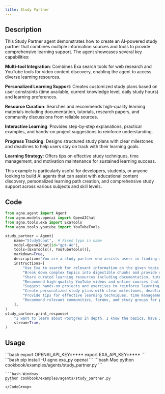 ```yaml
---
title: Study Partner
---
```


## Description

This Study Partner agent demonstrates how to create an AI-powered study partner that combines multiple information sources and tools to provide comprehensive learning support. The agent showcases several key capabilities:

**Multi-tool Integration**: Combines Exa search tools for web research and YouTube tools for video content discovery, enabling the agent to access diverse learning resources.

**Personalized Learning Support**: Creates customized study plans based on user constraints (time available, current knowledge level, daily study hours) and learning preferences.

**Resource Curation**: Searches and recommends high-quality learning materials including documentation, tutorials, research papers, and community discussions from reliable sources.

**Interactive Learning**: Provides step-by-step explanations, practical examples, and hands-on project suggestions to reinforce understanding.

**Progress Tracking**: Designs structured study plans with clear milestones and deadlines to help users stay on track with their learning goals.

**Learning Strategy**: Offers tips on effective study techniques, time management, and motivation maintenance for sustained learning success.

This example is particularly useful for developers, students, or anyone looking to build AI agents that can assist with educational content discovery, personalized learning path creation, and comprehensive study support across various subjects and skill levels.

## Code

```python cookbook/examples/agents/study_partner.py
from agno.agent import Agent
from agno.models.openai import OpenAIChat
from agno.tools.exa import ExaTools
from agno.tools.youtube import YouTubeTools

study_partner = Agent(
    name="StudyScout",  # Fixed typo in name
    model=OpenAIChat(id="gpt-4o"),
    tools=[ExaTools(), YouTubeTools()],
    markdown=True,
    description="You are a study partner who assists users in finding resources, answering questions, and providing explanations on various topics.",
    instructions=[
        "Use Exa to search for relevant information on the given topic and verify information from multiple reliable sources.",
        "Break down complex topics into digestible chunks and provide step-by-step explanations with practical examples.",
        "Share curated learning resources including documentation, tutorials, articles, research papers, and community discussions.",
        "Recommend high-quality YouTube videos and online courses that match the user's learning style and proficiency level.",
        "Suggest hands-on projects and exercises to reinforce learning, ranging from beginner to advanced difficulty.",
        "Create personalized study plans with clear milestones, deadlines, and progress tracking.",
        "Provide tips for effective learning techniques, time management, and maintaining motivation.",
        "Recommend relevant communities, forums, and study groups for peer learning and networking.",
    ],
)
study_partner.print_response(
    "I want to learn about Postgres in depth. I know the basics, have 2 weeks to learn, and can spend 3 hours daily. Please share some resources and a study plan.",
    stream=True,
)

```

## Usage

<Steps>
  <Snippet file="create-venv-step.mdx" />

  <Step title="Set your API key">
    ```bash
    export OPENAI_API_KEY=****
    export EXA_API_KEY=****
    ```
  </Step>

  <Step title="Install libraries">
    ```bash
    pip install -U agno exa_py openai
    ```
  </Step>

  <Step title="Run Agent">
    <CodeGroup>
    ```bash Mac
    python cookbook/examples/agents/study_partner.py
    ```

    ```bash Windows
    python cookbook/examples/agents/study_partner.py
    ```
    </CodeGroup>
  </Step>
</Steps>
